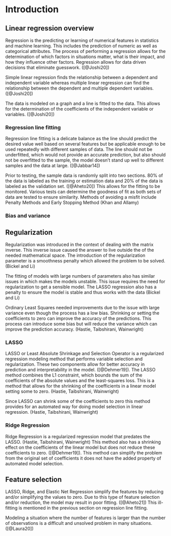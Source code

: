 # Introduction

## Linear regression overview

Regression is the predicting or learning of numerical features in statistics and machine learning. This includes the prediction of numeric as well as categorical attributes. The process of performing a regression allows for the determination of which factors in situations matter, what is their impact, and how they influence other factors. Regression allows for data driven decisions that eliminate guesswork. ([@Joshi20])

Simple linear regression finds the relationship between a dependent and independent variable whereas multiple linear regression can find the relationship between the dependent and multiple dependent variables. ([@Joshi20])

The data is modeled on a graph and a line is fitted to the data. This allows for the determination of the coefficients of the independent variable or variables. ([@Joshi20])

### Regression line fitting

Regression line fitting is a delicate balance as the line should predict the desired value well based on several features but be applicable enough to be used repeatedly with different samples of data. The line should not be underfitted, which would not provide an accurate prediction, but also should not be overfitted to the sample, the model doesn't stand up well to different samples and the data at large. ([@Jabbar14])

Prior to testing, the sample data is randomly split into two sections. 80% of the data is labeled as the training or estimation data and 20% of the data is labeled as the validation set. ([@Aheto20]) This allows for the fitting to be monitored. Various tests can determine the goodness of fit as both sets of data are tested to ensure similarity. Methods of avoiding a misfit include Penalty Methods and Early Stopping Method (Khan and Allamy)

### Bias and variance

## Regularization

Regularization was introduced in the context of dealing with the matrix inverse. This inverse issue caused the answer to live outside the of the needed mathematical space. The introduction of the regularization parameter is a smoothness penalty which allowed the problem to be solved. (Bickel and Li)

The fitting of models with large numbers of parameters also has similar issues in which makes the models unstable. This issue requires the need for regularization to get a sensible model. The LASSO regression also has a penalty to ensure the model is stable and thus works with the data (Bickel and Li)

Ordinary Least Squares needed improvements due to the issue with large variance even though the process has a low bias. Shrinking or setting the coefficients to zero can improve the accuracy of the predictions. This process can introduce some bias but will reduce the variance which can improve the prediction accuracy. (Hastie, Taibshirani, Wainwright)

### LASSO

LASSO or Least Absolute Shrinkage and Selection Operator is a regularized regression modeling method that performs variable selection and regularization. These two components allow for better accuracy in prediction and interpretability in the model. ([@Dehmer19]). The LASSO method combines the L1 constraint, which bounds the sum of the coefficients of the absolute values and the least-squares loss. This is a method that allows for the shrinking of the coefficients in a linear model setting some to zero. (Hastie, Taibshirani, Wainwright)

Since LASSO can shrink some of the coefficients to zero this method provides for an automated way for doing model selection in linear regression. (Hastie, Taibshirani, Wainwright)

### Ridge Regression

Ridge Regression is a regularized regression model that predates the LASSO. (Hastie, Taibshirani, Wainwright) This method also has a shrinking effect on the coefficients of the linear model but does not reduce these coefficients to zero. ([@Dehmer19]). This method can simplify the problem from the original set of coefficients it does not have the added property of automated model selection.

## Feature selection

LASSO, Ridge, and Elastic Net Regression simplify the features by reducing and/or simplifying the values to zero. Due to this type of feature selection and/or reduction, the model may result in poor fitting. ([@Aheto21]) This ill-fitting is mentioned in the previous section on regression line fitting.

Modeling a situation where the number of features is larger than the number of observations is a difficult and unsolved problem in many situations. ([@Laura20])
